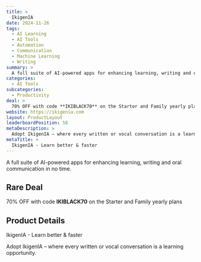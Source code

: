 ```yaml
---
title: >
  IkigenIA
date: 2024-11-26
tags:
  - AI Learning
  - AI Tools
  - Automation
  - Communication
  - Machine Learning
  - Writing
summary: >
  A full suite of AI-powered apps for enhancing learning, writing and oral communication in no time.
categories:
  - AI Tools
subcategories:
  - Productivity
deal: >
  70% OFF with code **IKIBLACK70** on the Starter and Family yearly plans
website: https://ikigenia.com
layout: ProductLayout
leaderboardPosition: 58
metaDescription: >
  Adopt IkigenIA – where every written or vocal conversation is a learning opportunity.
metaTitle: >
  IkigenIA - Learn better & faster
---
```

A full suite of AI-powered apps for enhancing learning, writing and oral communication in no time.

## Rare Deal

70% OFF with code **IKIBLACK70** on the Starter and Family yearly plans

## Product Details

IkigenIA - Learn better & faster

Adopt IkigenIA – where every written or vocal conversation is a learning opportunity.

